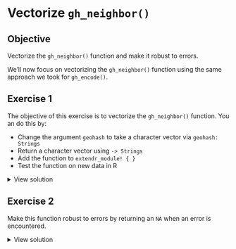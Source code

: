 # Vectorize `gh_neighbor()`

::: callout-tip
## Objective
Vectorize the `gh_neighbor()` function and make it robust to errors.
:::

We'll now focus on vectorizing the `gh_neighbor()` function using the same approach we took for `gh_encode()`.

## Exercise 1

The objective of this exercise is to vectorize the `gh_neighbor()` function. You an do this by:

- Change the argument `geohash` to take a character vector via `geohash: Strings`
- Return a character vector using `-> Strings`
- Add the function to `extendr_module! { }`
- Test the function on new data in R

<details>
    <summary>View solution</summary>

```rust
#[extendr]
fn gh_neighbor(geohash: Strings, direction: String) -> Strings {
    let dir = as_direction(direction);
    geohash
        .into_iter()
        .map(|gh| neighbor(&gh, dir).unwrap())
        .collect::<Strings>()
}
```

In R test your function with:

```r
n <- 1000
x <- runif(n, -180, 180)
y <- runif(n, -90, 90)

geohashes <- gh_encode(x, y, 8)

gh_neighbor(geohashes, "e")
```

</details>

## Exercise 2

Make this function robust to errors by returning an `NA` when an error is encountered.

<details>
    <summary>View solution</summary>
```rust
#[extendr]
fn gh_neighbor(geohash: Strings, direction: String) -> Strings {
    let dir = as_direction(direction);
    geohash
        .into_iter()
        .map(|gh| {
            let nb = neighbor(&gh, dir);
            match nb {
                Ok(res) => Rstr::from(res),
                Err(_) => Rstr::na(),
            }
        })
        .collect::<Strings>()
}
```
</details>
